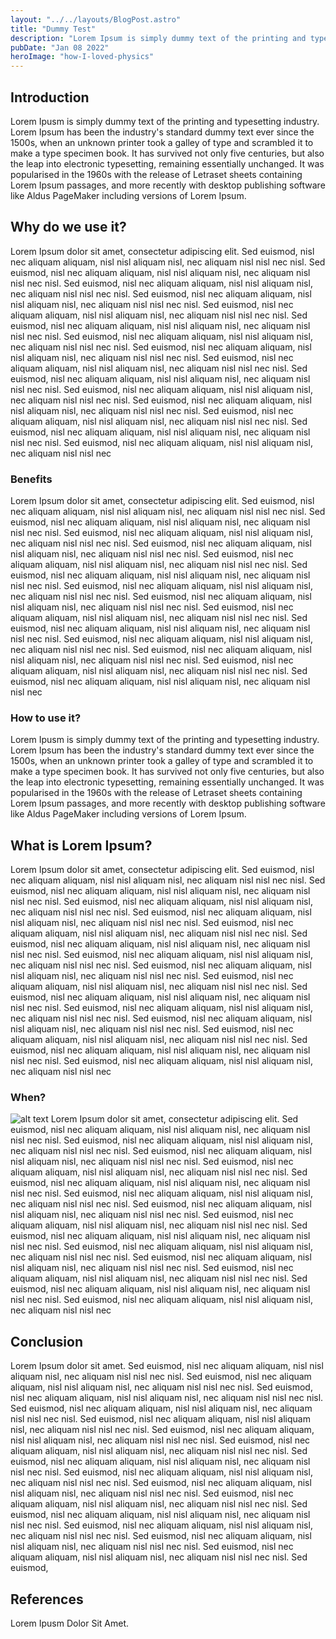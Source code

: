 ```yaml
---
layout: "../../layouts/BlogPost.astro"
title: "Dummy Test"
description: "Lorem Ipsum is simply dummy text of the printing and typesetting industry. Lorem Ipsum has been the industry's standard dummy text ever since the 1500s, when an unknown printer took a galley of type and scrambled it to make a type specimen book. It has survived not only five centuries, but also the leap into electronic typesetting, remaining essentially unchanged. It was popularised in the 1960s with the release of Letraset sheets containing Lorem Ipsum passages, and more recently with desktop publishing software like Aldus PageMaker including versions of Lorem Ipsum."
pubDate: "Jan 08 2022"
heroImage: "how-I-loved-physics"
---
```


## Introduction

Lorem Ipusm is simply dummy text of the printing and typesetting industry. Lorem Ipsum has been the industry's standard dummy text ever since the 1500s, when an unknown printer took a galley of type and scrambled it to make a type specimen book. It has survived not only five centuries, but also the leap into electronic typesetting, remaining essentially unchanged. It was popularised in the 1960s with the release of Letraset sheets containing Lorem Ipsum passages, and more recently with desktop publishing software like Aldus PageMaker including versions of Lorem Ipsum.

## Why do we use it?

Lorem Ipsum dolor sit amet, consectetur adipiscing elit. Sed euismod, nisl nec aliquam aliquam, nisl nisl aliquam nisl, nec aliquam nisl nisl nec nisl. Sed euismod, nisl nec aliquam aliquam, nisl nisl aliquam nisl, nec aliquam nisl nisl nec nisl. Sed euismod, nisl nec aliquam aliquam, nisl nisl aliquam nisl, nec aliquam nisl nisl nec nisl. Sed euismod, nisl nec aliquam aliquam, nisl nisl aliquam nisl, nec aliquam nisl nisl nec nisl. Sed euismod, nisl nec aliquam aliquam, nisl nisl aliquam nisl, nec aliquam nisl nisl nec nisl. Sed euismod, nisl nec aliquam aliquam, nisl nisl aliquam nisl, nec aliquam nisl nisl nec nisl. Sed euismod, nisl nec aliquam aliquam, nisl nisl aliquam nisl, nec aliquam nisl nisl nec nisl. Sed euismod, nisl nec aliquam aliquam, nisl nisl aliquam nisl, nec aliquam nisl nisl nec nisl. Sed euismod, nisl nec aliquam aliquam, nisl nisl aliquam nisl, nec aliquam nisl nisl nec nisl. Sed euismod, nisl nec aliquam aliquam, nisl nisl aliquam nisl, nec aliquam nisl nisl nec nisl. Sed euismod, nisl nec aliquam aliquam, nisl nisl aliquam nisl, nec aliquam nisl nisl nec nisl. Sed euismod, nisl nec aliquam aliquam, nisl nisl aliquam nisl, nec aliquam nisl nisl nec nisl. Sed euismod, nisl nec aliquam aliquam, nisl nisl aliquam nisl, nec aliquam nisl nisl nec nisl. Sed euismod, nisl nec aliquam aliquam, nisl nisl aliquam nisl, nec aliquam nisl nisl nec nisl. Sed euismod, nisl nec aliquam aliquam, nisl nisl aliquam nisl, nec aliquam nisl nisl nec

### Benefits 

Lorem Ipsum dolor sit amet, consectetur adipiscing elit. Sed euismod, nisl nec aliquam aliquam, nisl nisl aliquam nisl, nec aliquam nisl nisl nec nisl. Sed euismod, nisl nec aliquam aliquam, nisl nisl aliquam nisl, nec aliquam nisl nisl nec nisl. Sed euismod, nisl nec aliquam aliquam, nisl nisl aliquam nisl, nec aliquam nisl nisl nec nisl. Sed euismod, nisl nec aliquam aliquam, nisl nisl aliquam nisl, nec aliquam nisl nisl nec nisl. Sed euismod, nisl nec aliquam aliquam, nisl nisl aliquam nisl, nec aliquam nisl nisl nec nisl. Sed euismod, nisl nec aliquam aliquam, nisl nisl aliquam nisl, nec aliquam nisl nisl nec nisl. Sed euismod, nisl nec aliquam aliquam, nisl nisl aliquam nisl, nec aliquam nisl nisl nec nisl. Sed euismod, nisl nec aliquam aliquam, nisl nisl aliquam nisl, nec aliquam nisl nisl nec nisl. Sed euismod, nisl nec aliquam aliquam, nisl nisl aliquam nisl, nec aliquam nisl nisl nec nisl. Sed euismod, nisl nec aliquam aliquam, nisl nisl aliquam nisl, nec aliquam nisl nisl nec nisl. Sed euismod, nisl nec aliquam aliquam, nisl nisl aliquam nisl, nec aliquam nisl nisl nec nisl. Sed euismod, nisl nec aliquam aliquam, nisl nisl aliquam nisl, nec aliquam nisl nisl nec nisl. Sed euismod, nisl nec aliquam aliquam, nisl nisl aliquam nisl, nec aliquam nisl nisl nec nisl. Sed euismod, nisl nec aliquam aliquam, nisl nisl aliquam nisl, nec aliquam nisl nisl nec

### How to use it?

Lorem Ipusm is simply dummy text of the printing and typesetting industry. Lorem Ipsum has been the industry's standard dummy text ever since the 1500s, when an unknown printer took a galley of type and scrambled it to make a type specimen book. It has survived not only five centuries, but also the leap into electronic typesetting, remaining essentially unchanged. It was popularised in the 1960s with the release of Letraset sheets containing Lorem Ipsum passages, and more recently with desktop publishing software like Aldus PageMaker including versions of Lorem Ipsum.

## What is Lorem Ipsum? 

Lorem Ipsum dolor sit amet, consectetur adipiscing elit. Sed euismod, nisl nec aliquam aliquam, nisl nisl aliquam nisl, nec aliquam nisl nisl nec nisl. Sed euismod, nisl nec aliquam aliquam, nisl nisl aliquam nisl, nec aliquam nisl nisl nec nisl. Sed euismod, nisl nec aliquam aliquam, nisl nisl aliquam nisl, nec aliquam nisl nisl nec nisl. Sed euismod, nisl nec aliquam aliquam, nisl nisl aliquam nisl, nec aliquam nisl nisl nec nisl. Sed euismod, nisl nec aliquam aliquam, nisl nisl aliquam nisl, nec aliquam nisl nisl nec nisl. Sed euismod, nisl nec aliquam aliquam, nisl nisl aliquam nisl, nec aliquam nisl nisl nec nisl. Sed euismod, nisl nec aliquam aliquam, nisl nisl aliquam nisl, nec aliquam nisl nisl nec nisl. Sed euismod, nisl nec aliquam aliquam, nisl nisl aliquam nisl, nec aliquam nisl nisl nec nisl. Sed euismod, nisl nec aliquam aliquam, nisl nisl aliquam nisl, nec aliquam nisl nisl nec nisl. Sed euismod, nisl nec aliquam aliquam, nisl nisl aliquam nisl, nec aliquam nisl nisl nec nisl. Sed euismod, nisl nec aliquam aliquam, nisl nisl aliquam nisl, nec aliquam nisl nisl nec nisl. Sed euismod, nisl nec aliquam aliquam, nisl nisl aliquam nisl, nec aliquam nisl nisl nec nisl. Sed euismod, nisl nec aliquam aliquam, nisl nisl aliquam nisl, nec aliquam nisl nisl nec nisl. Sed euismod, nisl nec aliquam aliquam, nisl nisl aliquam nisl, nec aliquam nisl nisl nec nisl. Sed euismod, nisl nec aliquam aliquam, nisl nisl aliquam nisl, nec aliquam nisl nisl nec

### When?

![alt text](/placeholder.jpg "text")
Lorem Ipsum dolor sit amet, consectetur adipiscing elit. Sed euismod, nisl nec aliquam aliquam, nisl nisl aliquam nisl, nec aliquam nisl nisl nec nisl. Sed euismod, nisl nec aliquam aliquam, nisl nisl aliquam nisl, nec aliquam nisl nisl nec nisl. Sed euismod, nisl nec aliquam aliquam, nisl nisl aliquam nisl, nec aliquam nisl nisl nec nisl. Sed euismod, nisl nec aliquam aliquam, nisl nisl aliquam nisl, nec aliquam nisl nisl nec nisl. Sed euismod, nisl nec aliquam aliquam, nisl nisl aliquam nisl, nec aliquam nisl nisl nec nisl. Sed euismod, nisl nec aliquam aliquam, nisl nisl aliquam nisl, nec aliquam nisl nisl nec nisl. Sed euismod, nisl nec aliquam aliquam, nisl nisl aliquam nisl, nec aliquam nisl nisl nec nisl. Sed euismod, nisl nec aliquam aliquam, nisl nisl aliquam nisl, nec aliquam nisl nisl nec nisl. Sed euismod, nisl nec aliquam aliquam, nisl nisl aliquam nisl, nec aliquam nisl nisl nec nisl. Sed euismod, nisl nec aliquam aliquam, nisl nisl aliquam nisl, nec aliquam nisl nisl nec nisl. Sed euismod, nisl nec aliquam aliquam, nisl nisl aliquam nisl, nec aliquam nisl nisl nec nisl. Sed euismod, nisl nec aliquam aliquam, nisl nisl aliquam nisl, nec aliquam nisl nisl nec nisl. Sed euismod, nisl nec aliquam aliquam, nisl nisl aliquam nisl, nec aliquam nisl nisl nec nisl. Sed euismod, nisl nec aliquam aliquam, nisl nisl aliquam nisl, nec aliquam nisl nisl nec

## Conclusion

Lorem Ipsum dolor sit amet. Sed euismod, nisl nec aliquam aliquam, nisl nisl aliquam nisl, nec aliquam nisl nisl nec nisl. Sed euismod, nisl nec aliquam aliquam, nisl nisl aliquam nisl, nec aliquam nisl nisl nec nisl. Sed euismod, nisl nec aliquam aliquam, nisl nisl aliquam nisl, nec aliquam nisl nisl nec nisl. Sed euismod, nisl nec aliquam aliquam, nisl nisl aliquam nisl, nec aliquam nisl nisl nec nisl. Sed euismod, nisl nec aliquam aliquam, nisl nisl aliquam nisl, nec aliquam nisl nisl nec nisl. Sed euismod, nisl nec aliquam aliquam, nisl nisl aliquam nisl, nec aliquam nisl nisl nec nisl. Sed euismod, nisl nec aliquam aliquam, nisl nisl aliquam nisl, nec aliquam nisl nisl nec nisl. Sed euismod, nisl nec aliquam aliquam, nisl nisl aliquam nisl, nec aliquam nisl nisl nec nisl. Sed euismod, nisl nec aliquam aliquam, nisl nisl aliquam nisl, nec aliquam nisl nisl nec nisl. Sed euismod, nisl nec aliquam aliquam, nisl nisl aliquam nisl, nec aliquam nisl nisl nec nisl. Sed euismod, nisl nec aliquam aliquam, nisl nisl aliquam nisl, nec aliquam nisl nisl nec nisl. Sed euismod, nisl nec aliquam aliquam, nisl nisl aliquam nisl, nec aliquam nisl nisl nec nisl. Sed euismod, nisl nec aliquam aliquam, nisl nisl aliquam nisl, nec aliquam nisl nisl nec nisl. Sed euismod, nisl nec aliquam aliquam, nisl nisl aliquam nisl, nec aliquam nisl nisl nec nisl. Sed euismod, nisl nec aliquam aliquam, nisl nisl aliquam nisl, nec aliquam nisl nisl nec nisl. Sed euismod,

## References 

Lorem Ipusm Dolor Sit Amet.
